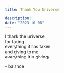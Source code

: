 ```yaml
---
title: Thank You Universe

description:
date: "2023-10-08"
---
```


I thank the universe\
for taking\
everything it has taken\
and giving to me\
everything it is giving\

\- balance

